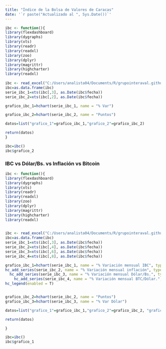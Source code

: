 ```yaml
---
title: "Índice de la Bolsa de Valores de Caracas"
date: '`r paste("Actualizado al ", Sys.Date())`'
---
```



```r

ibc <- function(){
library(flexdashboard)
library(dygraphs)
library(xts)
library(readr)
library(readxl)
library(zoo)
library(dplyr)
library(magrittr)
library(highcharter)
library(readxl)
  
ibc <- read_excel("C:/Users/analista04/Documents/R/grupointeraval.github.io/ibc.xlsx",  col_types = c("date", "numeric", "numeric",  "numeric"))
ibc=as.data.frame(ibc)
serie_ibc_1=xts(ibc[,3], as.Date(ibc$fecha))
serie_ibc_2=xts(ibc[,2], as.Date(ibc$fecha))

grafico_ibc_1=hchart(serie_ibc_1, name = "% Var")

grafico_ibc_2=hchart(serie_ibc_2, name = "Puntos") 

datos=list("grafico_1"=grafico_ibc_1,"grafico_2"=grafico_ibc_2)

return(datos)
}

ibc=ibc()
ibc$grafico_2

```

### IBC vs Dólar/Bs. vs Inflación vs Bitcoin

```r
ibc <- function(){
library(flexdashboard)
library(dygraphs)
library(xts)
library(readr)
library(readxl)
library(zoo)
library(dplyr)
library(magrittr)
library(highcharter)
library(readxl)
  

ibc <- read_excel("C:/Users/analista04/Documents/R/grupointeraval.github.io/variacion.xlsx",  col_types = c("date", "numeric", "numeric",  "numeric", "numeric",  "numeric","numeric","numeric"))
ibc=as.data.frame(ibc)
serie_ibc_1=xts(ibc[,3], as.Date(ibc$fecha))
serie_ibc_2=xts(ibc[,4], as.Date(ibc$fecha))
serie_ibc_3=xts(ibc[,6], as.Date(ibc$fecha))
serie_ibc_4=xts(ibc[,8], as.Date(ibc$fecha))

grafico_ibc_1=hchart(serie_ibc_1, name = "% Variación mensual IBC", type="line") %>% 
hc_add_series(serie_ibc_2, name = "% Variación mensual inflación", type="line")%>% 
  hc_add_series(serie_ibc_3, name = "% Variación mensual Dólar/Bs.", type="line")%>% 
    hc_add_series(serie_ibc_4, name = "% Variación mensual BTC/Dólar.", type="line")%>% 
hc_legend(enabled = T)  


grafico_ibc_2=hchart(serie_ibc_2, name = "Puntos")
grafico_ibc_3=hchart(serie_ibc_3, name = "% Var Dólar")

datos=list("grafico_1"=grafico_ibc_1,"grafico_2"=grafico_ibc_2, "grafico_3"=grafico_ibc_3)

return(datos)

}

ibc=ibc()
ibc$grafico_1

```